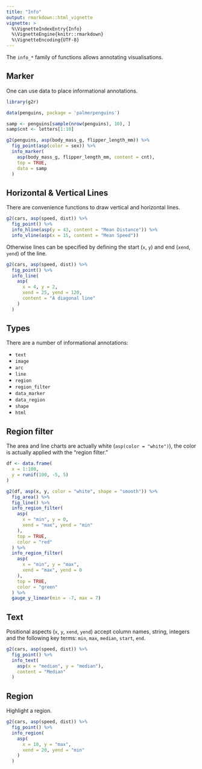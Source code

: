 ```yaml
---
title: "Info"
output: rmarkdown::html_vignette
vignette: >
  %\VignetteIndexEntry{Info}
  %\VignetteEngine{knitr::rmarkdown}
  %\VignetteEncoding{UTF-8}
---
```


The `info_*` family of functions allows annotating visualisations.

## Marker

One can use data to place informational annotations.

```r
library(g2r)

data(penguins, package = 'palmerpenguins')

samp <- penguins[sample(nrow(penguins), 10), ]
samp$cnt <- letters[1:10]

g2(penguins, asp(body_mass_g, flipper_length_mm)) %>% 
  fig_point(asp(color = sex)) %>% 
  info_marker(
    asp(body_mass_g, flipper_length_mm, content = cnt), 
    top = TRUE,
    data = samp
  )
```

## Horizontal & Vertical Lines

There are convenience functions to draw vertical and horizontal lines.

```r
g2(cars, asp(speed, dist)) %>% 
  fig_point() %>% 
  info_hline(asp(y = 43, content = "Mean Distance")) %>% 
  info_vline(asp(x = 15, content = "Mean Speed"))
```

Otherwise lines can be specified by defining the start (`x`, `y`) and end (`xend`, `yend`) of the line.

```r
g2(cars, asp(speed, dist)) %>% 
  fig_point() %>% 
  info_line(
    asp(
      x = 4, y = 2, 
      xend = 25, yend = 120,
      content = "A diagonal line"
    )
  )
```

## Types

There are a number of informational annotations:

- `text`
- `image`
- `arc`
- `line`
- `region`
- `region_filter`
- `data_marker`
- `data_region`
- `shape`
- `html`

## Region filter

The area and line charts are actually white (`asp(color = "white")`), the color is actually applied with the "region filter."

```r
df <- data.frame(
  x = 1:100,
  y = runif(100, -5, 5)
)

g2(df, asp(x, y, color = "white", shape = "smooth")) %>% 
  fig_area() %>% 
  fig_line() %>% 
  info_region_filter(
    asp(
      x = "min", y = 0, 
      xend = "max", yend = "min"
    ), 
    top = TRUE,
    color = "red"
  ) %>% 
  info_region_filter(
    asp(
      x = "min", y = "max", 
      xend = "max", yend = 0
    ), 
    top = TRUE,
    color = "green"
  ) %>% 
  gauge_y_linear(min = -7, max = 7)
```

## Text

Positional aspects (`x`, `y`, `xend`, `yend`) accept column names, string, integers and the following key terms: `min`, `max`, `median`, `start`, `end`.

```r
g2(cars, asp(speed, dist)) %>% 
  fig_point() %>% 
  info_text(
    asp(x = "median", y = "median"),
    content = "Median"
  )
```

## Region

Highlight a region.

```r
g2(cars, asp(speed, dist)) %>% 
  fig_point() %>% 
  info_region(
    asp(
      x = 10, y = "max",
      xend = 20, yend = "min"
    )
  )
```
